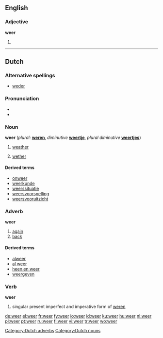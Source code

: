 ==English==

===Adjective===
'''weer'''

# {{comparative of|[[wee]]|lang=English|POS=adjective}}

----

==Dutch==

===Alternative spellings===
* [[weder]]

===Pronunciation===
* {{audio|Nl-weer.ogg|audio}}
* {{IPA|/weːr/|lang=nl}}

===Noun===
'''weer'''  (''plural:'' '''[[weren]]''', ''diminutive'' '''[[weertje]]''', ''plural diminutive'' '''[[weertjes]]''')

# {{n}} [[weather]]
# {{m}} [[wether]]

====Derived terms====
* [[onweer]]
* [[weerkunde]]
* [[weerssituatie]]
* [[weersvoorspelling]]
* [[weersvooruitzicht]]

===Adverb===
'''weer'''

# [[again]]
# [[back]]

====Derived terms====
* [[alweer]]
* [[al weer]]
* [[heen en weer]]
* [[weergeven]]

===Verb===
'''weer'''

# singular present imperfect and imperative form of [[weren]]

[[Category:Dutch adverbs]]
[[Category:Dutch nouns]]

[[de:weer]]
[[el:weer]]
[[fr:weer]]
[[fy:weer]]
[[io:weer]]
[[id:weer]]
[[ku:weer]]
[[hu:weer]]
[[nl:weer]]
[[pl:weer]]
[[pt:weer]]
[[ru:weer]]
[[fi:weer]]
[[vi:weer]]
[[tr:weer]]
[[wo:weer]]